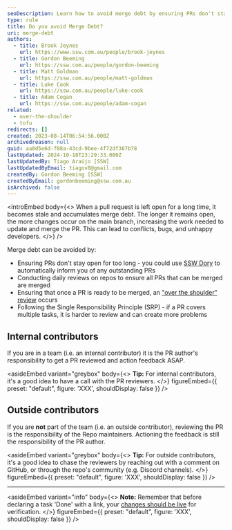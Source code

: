 ```yaml
---
seoDescription: Learn how to avoid merge debt by ensuring PRs don't stay open for too long, conducting daily reviews, and facilitating "over-the-shoulder" reviews.
type: rule
title: Do you avoid Merge Debt?
uri: merge-debt
authors:
  - title: Brook Jeynes
    url: https://www.ssw.com.au/people/brook-jeynes
  - title: Gordon Beeming
    url: https://ssw.com.au/people/gordon-beeming
  - title: Matt Goldman
    url: https://ssw.com.au/people/matt-goldman
  - title: Luke Cook
    url: https://ssw.com.au/people/luke-cook
  - title: Adam Cogan
    url: https://ssw.com.au/people/adam-cogan
related:
  - over-the-shoulder
  - tofu
redirects: []
created: 2023-08-14T06:54:56.000Z
archivedreason: null
guid: aa0d5e6d-f08a-43cd-9bee-4f72df367b78
lastUpdated: 2024-10-18T23:29:33.000Z
lastUpdatedBy: Tiago Araújo [SSW]
lastUpdatedByEmail: tiagov8@gmail.com
createdBy: Gordon Beeming [SSW]
createdByEmail: gordonbeeming@ssw.com.au
isArchived: false
---
```


<introEmbed
  body={<>
When a pull request is left open for a long time, it becomes stale and accumulates merge debt. The longer it remains open, the more changes occur on the main branch, increasing the work needed to update and merge the PR. This can lead to conflicts, bugs, and unhappy developers.
  </>}
/>
<youtubeEmbed url="https://www.youtube.com/watch?v=SJdq7mLGdgA" description="Video: Merge Debt | Matt Goldman & Luke Cook | Rules (16 min)" />

Merge debt can be avoided by:

* Ensuring PRs don't stay open for too long - you could use [SSW Dory](https://www.sswdory.com) to automatically inform you of any outstanding PRs
* Conducting daily reviews on repos to ensure all PRs that can be merged are merged
* Ensuring that once a PR is ready to be merged, an ["over the shoulder" review](/over-the-shoulder) occurs
* Following the Single Responsibility Principle (SRP) - if a PR covers multiple tasks, it is harder to review and can create more problems

## Internal contributors

If you are in a team (i.e. an internal contributor) it is the PR author's responsibility to get a PR reviewed and action feedback ASAP.

<asideEmbed
  variant="greybox"
  body={<>
    **Tip:** For internal contributors, it's a good idea to have a call with the PR reviewers.
  </>}
  figureEmbed={{
    preset: "default",
    figure: 'XXX',
    shouldDisplay: false
  }}
/>

## Outside contributors

If you are **not** part of the team (i.e. an outside contributor), reviewing the PR is the responsibility of the Repo maintainers. Actioning the feedback is still the responsibility of the PR author.

<asideEmbed
  variant="greybox"
  body={<>
    **Tip:** For outside contributors, it's a good idea to chase the reviewers by reaching out with a comment on GitHub, or through the repo's community (e.g. Discord channels).
  </>}
  figureEmbed={{
    preset: "default",
    figure: 'XXX',
    shouldDisplay: false
  }}
/>

---

<asideEmbed
  variant="info"
  body={<>
    **Note:** Remember that before declaring a task 'Done' with a link, your [changes should be live](/include-links-in-emails/#ensure-your-changes-are-live) for verification.
  </>}
  figureEmbed={{
    preset: "default",
    figure: 'XXX',
    shouldDisplay: false
  }}
/>
